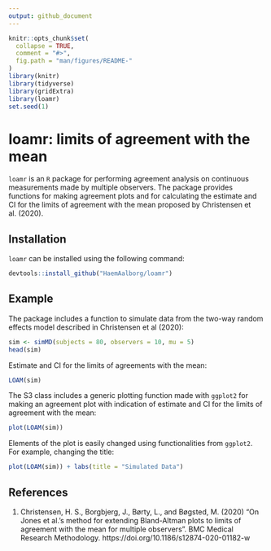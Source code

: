 ```yaml
---
output: github_document
---
```


<!-- README.md is generated from README.Rmd. Please edit that file -->

```r
knitr::opts_chunk$set(
  collapse = TRUE,
  comment = "#>",
  fig.path = "man/figures/README-"
)
library(knitr)
library(tidyverse)
library(gridExtra)
library(loamr)
set.seed(1)
```

# loamr: limits of agreement with the mean
`loamr` is an `R` package for performing agreement analysis on continuous measurements made by multiple observers. The package provides functions for making agreement plots and for calculating the estimate and CI for the limits of agreement with the mean proposed by Christensen et al. (2020). 


## Installation
`loamr` can be installed using the following command:
```r
devtools::install_github("HaemAalborg/loamr")
```

## Example
The package includes a function to simulate data from the two-way random effects model
described in Christensen et al (2020):

```r
sim <- simMD(subjects = 80, observers = 10, mu = 5)
head(sim)
```
Estimate and CI for the limits of agreements with the mean:
```r
LOAM(sim)
```

The S3 class includes a generic plotting function made with `ggplot2` for making an 
agreement plot with indication of estimate and CI for the limits of agreement with the mean:
```r
plot(LOAM(sim))
```

Elements of the plot is easily changed using functionalities from `ggplot2`. For 
example, changing the title:
```r
plot(LOAM(sim)) + labs(title = "Simulated Data")
```


## References

1. Christensen, H. S., Borgbjerg, J., Børty, L., and Bøgsted, M. (2020) 
"On Jones et al.'s method for extending Bland-Altman plots to limits of agreement with the mean for 
multiple observers". BMC Medical Research Methodology. https://doi.org/10.1186/s12874-020-01182-w











